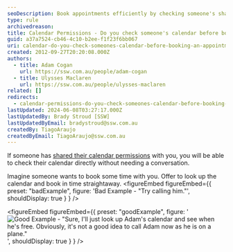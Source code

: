 ```yaml
---
seoDescription: Book appointments efficiently by checking someone's shared calendar permissions before scheduling a meeting.
type: rule
archivedreason:
title: Calendar Permissions - Do you check someone's calendar before booking an appointment?
guid: a37a7524-cb46-4c10-b2ee-f1f23f6bb067
uri: calendar-do-you-check-someones-calendar-before-booking-an-appointment
created: 2012-09-27T20:20:08.000Z
authors:
  - title: Adam Cogan
    url: https://ssw.com.au/people/adam-cogan
  - title: Ulysses Maclaren
    url: https://ssw.com.au/people/ulysses-maclaren
related: []
redirects:
  - calendar-permissions-do-you-check-someones-calendar-before-booking-an-appointment
lastUpdated: 2024-06-08T03:27:17.000Z
lastUpdatedBy: Brady Stroud [SSW]
lastUpdatedByEmail: bradystroud@ssw.com.au
createdBy: TiagoAraujo
createdByEmail: TiagoAraujo@ssw.com.au
---
```


If someone has [shared their calendar permissions](/calendar-do-you-allow-full-access-to-calendar-admins) with you, you will be able to check their calendar directly without needing a conversation.

Imagine someone wants to book some time with you. Offer to look up the calendar and book in time straightaway.
<figureEmbed figureEmbed={{
  preset: "badExample",
  figure: 'Bad Example - "Try calling him."',
  shouldDisplay: true
} } />


<figureEmbed figureEmbed={{
  preset: "goodExample",
  figure: '![Good Example - "Sure, I\'ll just look up Adam\'s calendar and see when he\'s free. Obviously, it\'s not a good idea to call Adam now as he is on a plane."](/uploads/rules/calendar-do-you-check-someones-calendar-before-booking-an-appointment/adams-calendar.jpg)',
  shouldDisplay: true
} } />
